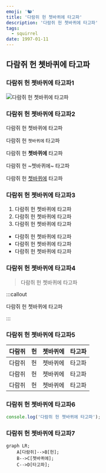 ```yaml
---
emoji: '🐿️'
title: '다람쥐 헌 쳇바퀴에 타고파'
description: '다람쥐 헌 쳇바퀴에 타고파'
tags:
  - squirrel
date: 1997-01-11
---
```


## 다람쥐 헌 쳇바퀴에 타고파

### 다람쥐 헌 쳇바퀴에 타고파1

![다람쥐 헌 쳇바퀴에 타고파](0.png '다람쥐 헌 쳇바퀴에 타고파')

### 다람쥐 헌 쳇바퀴에 타고파2

다람쥐 헌 쳇바퀴에 타고파

다람쥐 헌 `쳇바퀴에` 타고파

다람쥐 헌 **쳇바퀴에** 타고파

다람쥐 헌 ~쳇바퀴에~ 타고파

다람쥐 헌 [쳇바퀴에](https://dohyeon.dev/) 타고파

### 다람쥐 헌 쳇바퀴에 타고파3

1. 다람쥐 헌 쳇바퀴에 타고파
2. 다람쥐 헌 쳇바퀴에 타고파
3. 다람쥐 헌 쳇바퀴에 타고파

- 다람쥐 헌 쳇바퀴에 타고파
- 다람쥐 헌 쳇바퀴에 타고파
- 다람쥐 헌 쳇바퀴에 타고파

### 다람쥐 헌 쳇바퀴에 타고파4

> 다람쥐 헌 쳇바퀴에 타고파

:::callout

다람쥐 헌 쳇바퀴에 타고파

:::

### 다람쥐 헌 쳇바퀴에 타고파5

| 다람쥐 | 헌  | 쳇바퀴에 | 타고파 |
| ------ | --- | -------- | ------ |
| 다람쥐 | 헌  | 쳇바퀴에 | 타고파 |
| 다람쥐 | 헌  | 쳇바퀴에 | 타고파 |
| 다람쥐 | 헌  | 쳇바퀴에 | 타고파 |

### 다람쥐 헌 쳇바퀴에 타고파6

```js 다람쥐_헌_쳇바퀴에_타고파.js
console.log('다람쥐 헌 쳇바퀴에 타고파');
```

### 다람쥐 헌 쳇바퀴에 타고파7

```mermaid
graph LR;
    A[다람쥐]-->B[헌];
    B-->C[쳇바퀴에];
    C-->D[타고파];
```
